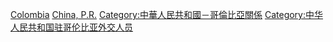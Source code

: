 [[Category:中华人民共和国驻外大使|Colombia]]
[[Category:駐哥倫比亞大使|China, P.R.]]
[[Category:中華人民共和國－哥倫比亞關係|Category:中華人民共和國－哥倫比亞關係]]
[[Category:中华人民共和国驻哥伦比亚外交人员|Category:中华人民共和国驻哥伦比亚外交人员]]
